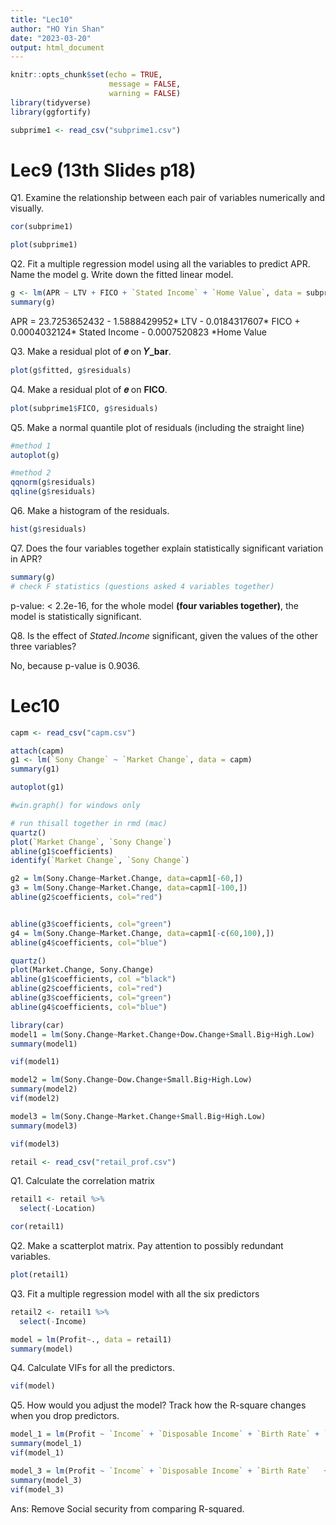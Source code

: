 ```yaml
---
title: "Lec10"
author: "HO Yin Shan"
date: "2023-03-20"
output: html_document
---
```


```r
knitr::opts_chunk$set(echo = TRUE,
                      message = FALSE,
                      warning = FALSE)
library(tidyverse)
library(ggfortify)
```


```r
subprime1 <- read_csv("subprime1.csv")
```

# Lec9 (13th Slides p18)

Q1. Examine the relationship between each pair of variables numerically and visually.

```r
cor(subprime1)
```

```r
plot(subprime1)
```
Q2. Fit a multiple regression model using all the variables to predict APR. Name the model g. Write down the fitted linear model.

```r
g <- lm(APR ~ LTV + FICO + `Stated Income` + `Home Value`, data = subprime1)
summary(g)
```

APR = 23.7253652432 - 1.5888429952* LTV - 0.0184317607* FICO + 0.0004032124* Stated Income - 0.0007520823 *Home Value


Q3. Make a residual plot of **𝑒** on **𝑌_bar**.

```r
plot(g$fitted, g$residuals)
```

Q4. Make a residual plot of **𝑒** on **FICO**.

```r
plot(subprime1$FICO, g$residuals)
```
Q5. Make a normal quantile plot of residuals (including the straight line) 

```r
#method 1
autoplot(g)

#method 2 
qqnorm(g$residuals)
qqline(g$residuals)
```

Q6. Make a histogram of the residuals.

```r
hist(g$residuals)
```
Q7. Does the four variables together explain statistically significant variation in APR?

```r
summary(g)
# check F statistics (questions asked 4 variables together)
```

p-value: < 2.2e-16, for the whole model **(four variables together)**, the model is statistically significant.


Q8. Is the effect of *Stated.Income* significant, given the values of the other three variables?

No, because p-value is 0.9036.



# Lec10

```r
capm <- read_csv("capm.csv")
```

```r
attach(capm)
g1 <- lm(`Sony Change` ~ `Market Change`, data = capm) 
summary(g1)
```

```r
autoplot(g1)
```

```r
#win.graph() for windows only

# run thisall together in rmd (mac)
quartz()
plot(`Market Change`, `Sony Change`)
abline(g1$coefficients)
identify(`Market Change`, `Sony Change`)
```

```r
g2 = lm(Sony.Change~Market.Change, data=capm1[-60,]) 
g3 = lm(Sony.Change~Market.Change, data=capm1[-100,])
abline(g2$coefficients, col="red")


abline(g3$coefficients, col="green")
g4 = lm(Sony.Change~Market.Change, data=capm1[-c(60,100),])
abline(g4$coefficients, col="blue")

quartz()
plot(Market.Change, Sony.Change)
abline(g1$coefficients, col ="black")
abline(g2$coefficients, col="red")
abline(g3$coefficients, col="green")
abline(g4$coefficients, col="blue")

```

```r
library(car)
model1 = lm(Sony.Change~Market.Change+Dow.Change+Small.Big+High.Low)
summary(model1)

vif(model1)
```

```r
model2 = lm(Sony.Change~Dow.Change+Small.Big+High.Low)
summary(model2)
vif(model2)
```

```r
model3 = lm(Sony.Change~Market.Change+Small.Big+High.Low)
summary(model3)

vif(model3)
```



```r
retail <- read_csv("retail_prof.csv")
```

Q1. Calculate the correlation matrix

```r
retail1 <- retail %>% 
  select(-Location)

cor(retail1)
```

Q2. Make a scatterplot matrix.  Pay attention to possibly redundant variables.  

```r
plot(retail1)
```
Q3. Fit a multiple regression model with all the six predictors

```r
retail2 <- retail1 %>% 
  select(-Income)

model = lm(Profit~., data = retail1)
summary(model)
```

Q4. Calculate VIFs for all the predictors.  

```r
vif(model)
```

Q5. How would you adjust the model?  Track how the R-square changes when you drop predictors.  

```r
model_1 = lm(Profit ~ `Income` + `Disposable Income` + `Birth Rate` + `Soc Security` +  `CV Death`, data = retail1)
summary(model_1)
vif(model_1)
```


```r
model_3 = lm(Profit ~ `Income` + `Disposable Income` + `Birth Rate`   +  `CV Death` +  `65 or Older` , data = retail1)
summary(model_3)
vif(model_3)
```

Ans: Remove Social security from comparing R-squared.

